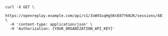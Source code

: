 
```shell
curl -X GET \
  https://openreplay.example.com/api/v1/3sWXSsqHgSKnE87YkNJK/sessions/4813023023591169/events \
  -H 'content-type: application/json' \
  -H 'Authorization: {YOUR_ORGANIZATION_API_KEY}'
```
